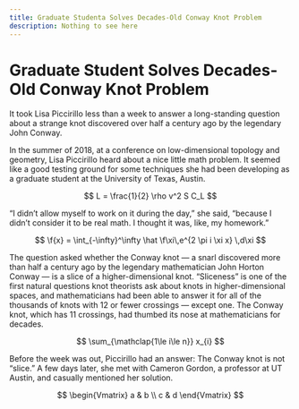 ```yaml
---
title: Graduate Studenta Solves Decades-Old Conway Knot Problem
description: Nothing to see here
---
```


# Graduate Student Solves Decades-Old Conway Knot Problem

It took Lisa Piccirillo less than a week to answer a long-standing question about a strange knot discovered over half a century ago by the legendary John Conway.

In the summer of 2018, at a conference on low-dimensional topology and geometry, Lisa Piccirillo heard about a nice little math problem. It seemed like a good testing ground for some techniques she had been developing as a graduate student at the University of Texas, Austin.

$$
L = \frac{1}{2} \rho v^2 S C_L
$$

“I didn’t allow myself to work on it during the day,” she said, “because I didn’t consider it to be real math. I thought it was, like, my homework.”

$$
\f{x} = \int_{-\infty}^\infty
    \hat \f\xi\,e^{2 \pi i \xi x}
    \,d\xi
$$

The question asked whether the Conway knot — a snarl discovered more than half a century ago by the legendary mathematician John Horton Conway — is a slice of a higher-dimensional knot. “Sliceness” is one of the first natural questions knot theorists ask about knots in higher-dimensional spaces, and mathematicians had been able to answer it for all of the thousands of knots with 12 or fewer crossings — except one. The Conway knot, which has 11 crossings, had thumbed its nose at mathematicians for decades.

$$
\sum_{\mathclap{1\le i\le n}} x_{i}
$$

Before the week was out, Piccirillo had an answer: The Conway knot is not “slice.” A few days later, she met with Cameron Gordon, a professor at UT Austin, and casually mentioned her solution.

$$
\begin{Vmatrix}
   a & b \\
   c & d
\end{Vmatrix}
$$
